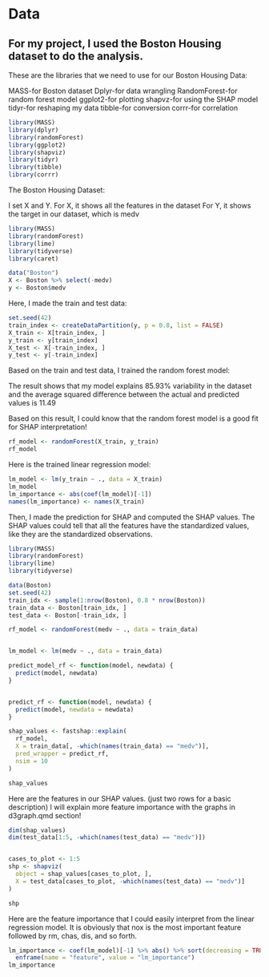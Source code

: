 # Data

## For my project, I used the Boston Housing dataset to do the analysis. 

These are the libraries that we need to use for our Boston Housing Data:

MASS-for Boston dataset
Dplyr-for data wrangling 
RandomForest-for random forest model
ggplot2-for plotting
shapvz-for using the SHAP model
tidyr-for reshaping my data
tibble-for conversion
corrr-for correlation

```r
library(MASS)           
library(dplyr)         
library(randomForest)   
library(ggplot2)        
library(shapviz)       
library(tidyr)          
library(tibble)         
library(corrr)      
```

The Boston Housing Dataset: 

I set X and Y. 
For X, it shows  all the features in the dataset
For Y, it shows the target in our dataset, which is medv

```r
library(MASS)
library(randomForest)
library(lime)
library(tidyverse)
library(caret)

data("Boston")
X <- Boston %>% select(-medv)
y <- Boston$medv

```

Here, I made the train and test data:

```r
set.seed(42)
train_index <- createDataPartition(y, p = 0.8, list = FALSE)
X_train <- X[train_index, ]
y_train <- y[train_index]
X_test <- X[-train_index, ]
y_test <- y[-train_index]

```


Based on the train and test data, I trained the random forest model: 

The result shows that my model explains 85.93% variability in the dataset 
and the average squared difference between the actual and predicted values 
is 11.49

Based on this result, I could know that the random forest model is a good
fit for SHAP interpretation! 

```r
rf_model <- randomForest(X_train, y_train)
rf_model
```

Here is the trained linear regression model:  
```r
lm_model <- lm(y_train ~ ., data = X_train)
lm_model
lm_importance <- abs(coef(lm_model)[-1])
names(lm_importance) <- names(X_train)
```

Then, I made the prediction for SHAP and computed the SHAP values.
The SHAP values could tell that all the features have the standardized values,
like they are the standardized observations. 

```r
library(MASS)
library(randomForest)
library(lime)
library(tidyverse)

data(Boston)
set.seed(42)
train_idx <- sample(1:nrow(Boston), 0.8 * nrow(Boston))
train_data <- Boston[train_idx, ]
test_data <- Boston[-train_idx, ]

rf_model <- randomForest(medv ~ ., data = train_data)


lm_model <- lm(medv ~ ., data = train_data)

predict_model_rf <- function(model, newdata) {
  predict(model, newdata)
}


predict_rf <- function(model, newdata) {
  predict(model, newdata = newdata)
}

shap_values <- fastshap::explain(
  rf_model,
  X = train_data[, -which(names(train_data) == "medv")],
  pred_wrapper = predict_rf,
  nsim = 10 
)

shap_values
```

Here are the features in our SHAP values. (just two rows for a basic description)
I will explain more feature importance with the graphs in d3graph.qmd section!
```r
dim(shap_values) 
dim(test_data[1:5, -which(names(test_data) == "medv")]) 


cases_to_plot <- 1:5
shp <- shapviz(
  object = shap_values[cases_to_plot, ], 
  X = test_data[cases_to_plot, -which(names(test_data) == "medv")]
)

shp

```


Here are the feature importance that I could easily interpret from the linear
regression model. It is obviously that nox is the most important feature followed
by rm, chas, dis, and so forth.

```r
lm_importance <- coef(lm_model)[-1] %>% abs() %>% sort(decreasing = TRUE) %>%
  enframe(name = "feature", value = "lm_importance")
lm_importance
```


